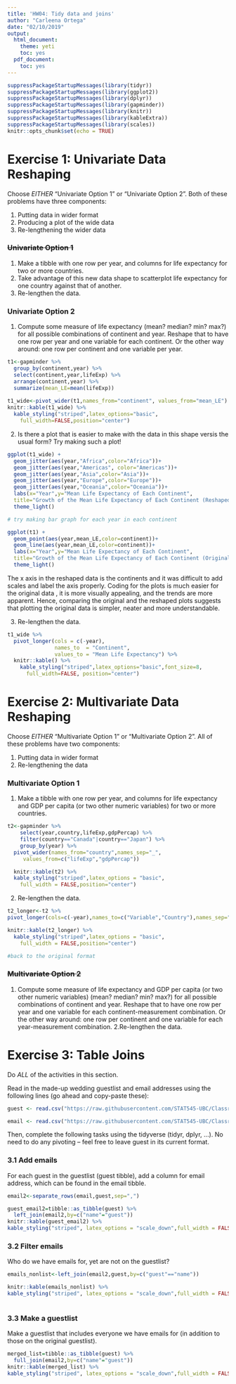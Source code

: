```yaml
---
title: 'HW04: Tidy data and joins'
author: "Carleena Ortega"
date: "02/10/2019"
output:
  html_document:
    theme: yeti
    toc: yes
  pdf_document:
    toc: yes
---
```


```r
suppressPackageStartupMessages(library(tidyr))
suppressPackageStartupMessages(library(ggplot2))
suppressPackageStartupMessages(library(dplyr))
suppressPackageStartupMessages(library(gapminder))
suppressPackageStartupMessages(library(knitr))
suppressPackageStartupMessages(library(kableExtra))
suppressPackageStartupMessages(library(scales))
knitr::opts_chunk$set(echo = TRUE)
```

# Exercise 1: Univariate Data Reshaping
Choose *EITHER* “Univariate Option 1” or “Univariate Option 2”. 
Both of these problems have three components:

1. Putting data in wider format
2. Producing a plot of the wide data
3. Re-lengthening the wider data

### ~~Univariate Option 1~~
1. Make a tibble with one row per year, and columns for life expectancy for two or more countries.
2. Take advantage of this new data shape to scatterplot life expectancy for one country against that of another.
3. Re-lengthen the data.

### **Univariate Option 2**
1. Compute some measure of life expectancy (mean? median? min? max?) for all possible combinations of continent and year. Reshape that to have one row per year and one variable for each continent. Or the other way around: one row per continent and one variable per year.
```r
t1<-gapminder %>% 
  group_by(continent,year) %>% 
  select(continent,year,lifeExp) %>% 
  arrange(continent,year) %>% 
  summarize(mean_LE=mean(lifeExp))
  
t1_wide<-pivot_wider(t1,names_from="continent", values_from="mean_LE")
knitr::kable(t1_wide) %>% 
  kable_styling("striped",latex_options="basic",
    full_width=FALSE,position="center")
```

2. Is there a plot that is easier to make with the data in this shape versis the usual form? Try making such a plot!

```r
ggplot(t1_wide) +
  geom_jitter(aes(year,"Africa",color="Africa"))+
  geom_jitter(aes(year,"Americas", color="Americas"))+
  geom_jitter(aes(year,"Asia",color="Asia"))+
  geom_jitter(aes(year,"Europe",color="Europe"))+
  geom_jitter(aes(year,"Oceania",color="Oceania"))+
  labs(x="Year",y="Mean Life Expectancy of Each Continent",
  title="Growth of the Mean Life Expectancy of Each Continent (Reshaped)")+
  theme_light()

# try making bar graph for each year in each continent
```

```r
ggplot(t1) +
  geom_point(aes(year,mean_LE,color=continent))+
  geom_line(aes(year,mean_LE,color=continent))+
  labs(x="Year",y="Mean Life Expectancy of Each Continent",
  title="Growth of the Mean Life Expectancy of Each Continent (Original)")+
  theme_light()
```
  
The x axis in the reshaped data is the continents and it was difficult to add scales and label the axis properly. Coding for the plots is much easier for the original data , it is more visually appealing, and the trends are more apparent. Hence, comparing the original and the reshaped plots suggests that plotting the original data is simpler, neater and more understandable. 

3. Re-lengthen the data.
```r
t1_wide %>% 
  pivot_longer(cols = c(-year), 
               names_to  = "Continent", 
               values_to = "Mean Life Expectancy") %>% 
  knitr::kable() %>% 
    kable_styling("striped",latex_options="basic",font_size=8,
      full_width=FALSE, position="center")

```


# Exercise 2: Multivariate Data Reshaping
Choose *EITHER* “Multivariate Option 1” or “Multivariate Option 2”. All of these problems have two components:

1. Putting data in wider format
2. Re-lengthening the data

### **Multivariate Option 1**
1. Make a tibble with one row per year, and columns for life expectancy and GDP per capita (or two other numeric variables) for two or more countries.

```r
t2<-gapminder %>% 
    select(year,country,lifeExp,gdpPercap) %>% 
    filter(country=="Canada"|country=="Japan") %>% 
    group_by(year) %>% 
  pivot_wider(names_from="country",names_sep="_",
     values_from=c("lifeExp","gdpPercap"))

  knitr::kable(t2) %>% 
  kable_styling("striped",latex_options = "basic",
    full_width = FALSE,position="center")
```

2. Re-lengthen the data.

```r
t2_longer<-t2 %>% 
pivot_longer(cols=c(-year),names_to=c("Variable","Country"),names_sep="_")

knitr::kable(t2_longer) %>% 
  kable_styling("striped",latex_options = "basic",
    full_width = FALSE,position="center")

#back to the original format
```


### ~~Multivariate Option 2~~
1. Compute some measure of life expectancy and GDP per capita (or two other numeric variables) (mean? median? min? max?) for all possible combinations of continent and year. Reshape that to have one row per year and one variable for each continent-measurement combination. Or the other way around: one row per continent and one variable for each year-measurement combination. 
2.Re-lengthen the data.

# Exercise 3: Table Joins
Do *ALL* of the activities in this section.

Read in the made-up wedding guestlist and email addresses using the following lines (go ahead and copy-paste these):

```r
guest <- read.csv("https://raw.githubusercontent.com/STAT545-UBC/Classroom/master/data/wedding/attend.csv")

email <- read.csv("https://raw.githubusercontent.com/STAT545-UBC/Classroom/master/data/wedding/emails.csv")
```


Then, complete the following tasks using the tidyverse (tidyr, dplyr, …). No need to do any pivoting – feel free to leave guest in its current format.

### 3.1 Add emails
For each guest in the guestlist (guest tibble), add a column for email address, which can be found in the email tibble.

```r
email2<-separate_rows(email,guest,sep=",")

guest_email2=tibble::as_tibble(guest) %>% 
  left_join(email2,by=c("name"="guest"))
knitr::kable(guest_email2) %>% 
kable_styling("striped", latex_options = "scale_down",full_width = FALSE)
```

### 3.2 Filter emails
Who do we have emails for, yet are not on the guestlist?

```r
emails_nonlist<-left_join(email2,guest,by=c("guest"=="name"))

knitr::kable(emails_nonlist) %>% 
kable_styling("striped", latex_options = "scale_down",full_width = FALSE)
  
```

### 3.3 Make a guestlist
Make a guestlist that includes everyone we have emails for (in addition to those on the original guestlist).

```r
merged_list=tibble::as_tibble(guest) %>% 
  full_join(email2,by=c("name"="guest"))
knitr::kable(merged_list) %>% 
kable_styling("striped", latex_options = "scale_down",full_width = FALSE)
```




